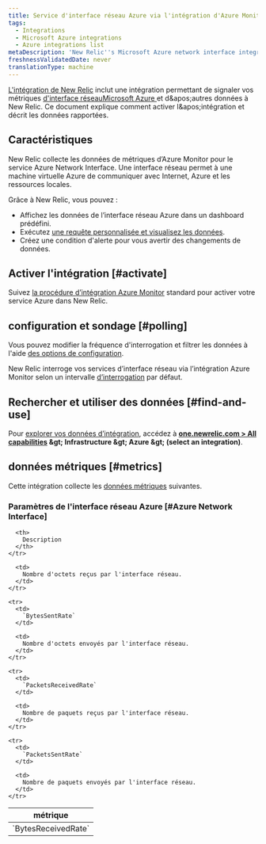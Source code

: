 ```yaml
---
title: Service d'interface réseau Azure via l'intégration d'Azure Monitor
tags:
  - Integrations
  - Microsoft Azure integrations
  - Azure integrations list
metaDescription: 'New Relic''s Microsoft Azure network interface integration: what data it reports and how to enable it.'
freshnessValidatedDate: never
translationType: machine
---
```


[L'intégration de New Relic](/docs/infrastructure/introduction-infra-monitoring) inclut une intégration permettant de signaler vos métriques [d'interface réseauMicrosoft Azure ](https://learn.microsoft.com/en-us/azure/virtual-network/virtual-network-network-interface)et d&amp;apos;autres données à New Relic. Ce document explique comment activer l&amp;apos;intégration et décrit les données rapportées.

## Caractéristiques

New Relic collecte les données de métriques d’Azure Monitor pour le service Azure Network Interface. Une interface réseau permet à une machine virtuelle Azure de communiquer avec Internet, Azure et les ressources locales.

Grâce à New Relic, vous pouvez :

* Affichez les données de l’interface réseau Azure dans un dashboard prédéfini.
* Exécutez [une requête personnalisée et visualisez les données](/docs/infrastructure/integrations-getting-started/getting-started/use-integration-data-new-relic-insights).
* Créez une condition d'alerte pour vous avertir des changements de données.

## Activer l'intégration [#activate]

Suivez [la procédure d’intégration Azure Monitor](/docs/infrastructure/microsoft-azure-integrations/azure-integrations-list/azure-monitor) standard pour activer votre service Azure dans New Relic.

## configuration et sondage [#polling]

Vous pouvez modifier la fréquence d'interrogation et filtrer les données à l'aide [des options de configuration](/docs/infrastructure/microsoft-azure-integrations/azure-integrations-list/azure-monitor/#settings).

New Relic interroge vos services d’interface réseau via l’intégration Azure Monitor selon un intervalle [d’interrogation](/docs/infrastructure/microsoft-azure-integrations/azure-integrations-list/azure-monitor/#settings) par défaut.

## Rechercher et utiliser des données [#find-and-use]

Pour [explorer vos données d’intégration](/docs/infrastructure/integrations/find-use-infrastructure-integration-data), accédez à <DNT>**[one.newrelic.com &gt; All capabilities](https://one.newrelic.com/all-capabilities) &amp;gt; Infrastructure &amp;gt; Azure &amp;gt; (select an integration)**</DNT>.

## données métriques [#metrics]

Cette intégration collecte les [données métriques](/docs/infrastructure/integrations-getting-started/getting-started/understand-integration-data-data-types#metric) suivantes.

### Paramètres de l'interface réseau Azure [#Azure Network Interface]

<table>
  <thead>
    <tr>
      <th style={{ width: "300px" }}>
        métrique
      </th>

      <th>
        Description
      </th>
    </tr>
  </thead>

  <tbody>
    <tr>
      <td>
        `BytesReceivedRate`
      </td>

      <td>
        Nombre d'octets reçus par l'interface réseau.
      </td>
    </tr>

    <tr>
      <td>
        `BytesSentRate`
      </td>

      <td>
        Nombre d'octets envoyés par l'interface réseau.
      </td>
    </tr>

    <tr>
      <td>
        `PacketsReceivedRate`
      </td>

      <td>
        Nombre de paquets reçus par l'interface réseau.
      </td>
    </tr>

    <tr>
      <td>
        `PacketsSentRate`
      </td>

      <td>
        Nombre de paquets envoyés par l'interface réseau.
      </td>
    </tr>
  </tbody>
</table>